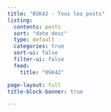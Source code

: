 ```yaml
---
title: "0SK42 - Tous les posts"
listing:
  contents: posts
  sort: "date desc"
  type: default
  categories: true
  sort-ui: false
  filter-ui: false
  feed:
    title: "OSK42"

page-layout: full
title-block-banner: true

---
```


